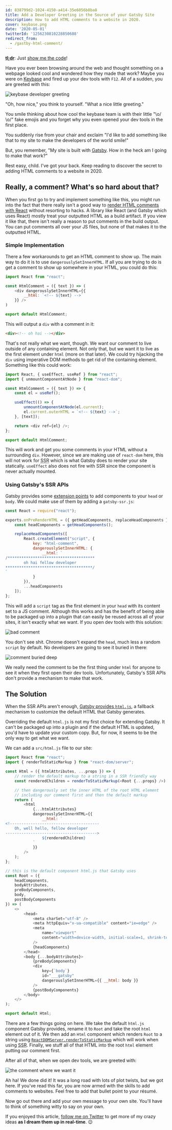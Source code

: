 ```yaml
---
id: 838799d2-1024-4150-a414-35e6056b8ba8
title: Add a Developer Greeting in the Source of your Gatsby Site
description: How to add HTML comments to a website in 2020.
cover: keybase.png
date: '2020-05-01'
twitterId: '1256230810228850688'
redirect_from:
  - /gastby-html-comment/
---
```


<Alert>

**<abbr title="too long;didn't read">tl;dr</abbr>**: Just [show me the code](#the-solution)!

</Alert>

Have you ever been browsing around the web and thought something on a webpage looked cool and wondered how they made that work? Maybe you were on [Keybase](https://keybase.io/) and fired up your dev tools with `F12`. All of a sudden, you are greeted with this:

![keybase developer greeting](keybase.png "Keybase has something to tell you")

"Oh, how nice," you think to yourself. "What a nice little greeting."

You smile thinking about how cool the keybase team is with their little "\o/ \o/" fake emojis and you forget why you even opened your dev tools in the first place.

You suddenly rise from your chair and exclaim "I'd like to add something like that to my site to make the developers of the world smile!"

But, you remember, "My site is built with [Gatsby](https://www.gatsbyjs.org/). How in the heck am I going to make that work?"

Rest easy, child. I've got your back. Keep reading to discover the secret to adding HTML comments to a website in 2020.

## Really, a comment? What's so hard about that?

When you first go to try and implement something like this, you might run into the fact that there really isn't a good way to [render HTML comments with React](https://stackoverflow.com/questions/40015336/how-to-render-a-html-comment-in-react) without resorting to hacks. A library like React (and Gatsby which uses React) mostly treat your outputted HTML as a build artifact. If you view it like that, there isn't really a reason to put comments in the build output. You can put comments all over your JS files, but none of that makes it to the outputted HTML.

### Simple Implementation

There a few workarounds to get an HTML comment to show up. The main way to do it is to use `dangerouslySetInnerHTML`. If all you are trying to do is get a comment to show up somewhere in your HTML, you could do this:

```js
import React from "react";

const HtmlComment = ({ text }) => (
	<div dangerouslySetInnerHTML={{
		__html: `<!-- ${text} -->`
	}} />
)

export default HtmlComment;
```

This will output a `div` with a comment in it:

```html
<div><!-- oh hai --></div>
```

That's not really what we want, though. We want our comment to live outside of any containing element. Not only that, but we want it to live as the first element under `html` (more on that later). We could try hijacking the `div` using imperative DOM methods to get rid of the containing element. Something like this could work:

```js
import React, { useEffect, useRef } from "react";
import { unmountComponentAtNode } from "react-dom";

const HtmlComment = ({ text }) => {
	const el = useRef();

	useEffect(() => {
		unmountComponentAtNode(el.current);
		el.current.outerHTML = `<!-- ${text} -->`;
	}, [text]);

	return <div ref={el} />;
};

export default HtmlComment;
```

This will work and get you some comments in your HTML without a surrounding `div`. However, since we are making use of `react-dom` here, this will not work for <abbr title="Server Side Rendering">SSR</abbr> which is what Gatsby does to render your site statically. `useEffect` also does not fire with SSR since the component is never actually mounted.

### Using Gatsby's SSR APIs

Gatsby provides some [extension points](https://www.gatsbyjs.org/docs/ssr-apis/) to add components to your `head` or `body`. We could make use of them by adding a `gatsby-ssr.js`:

```js
const React = require("react");

exports.onPreRenderHTML = ({ getHeadComponents, replaceHeadComponents }) => {
	const headComponents = getHeadComponents();

	replaceHeadComponents([
		React.createElement("script", {
			key: "html-comment",
			dangerouslySetInnerHTML: {
				__html: `
/**************************************
		oh hai fellow developer
**************************************/
`
			}
		}),
		...headComponents
	]);
};
```

This will add a `script` tag as the first element in your `head` with its content set to a JS comment. Although this works and has the benefit of being able to be packaged up into a plugin that can easily be reused across all of your sites, it isn't exactly what we want. If you open dev tools with this solution:

![bad comment](./bad-comment.png "Where is my comment?")

You don't see shit. Chrome doesn't expand the `head`, much less a random `script` by default. No developers are going to see it buried in there:

![comment buried deep](./there-it-is.png "Ugh, there it is")

We really need the comment to be the first thing under `html` for anyone to see it when they first open their dev tools. Unfortunately, Gatsby's SSR APIs don't provide a mechanism to make that work.

## The Solution

When the SSR APIs aren't enough, [Gatsby provides `html.js`](https://www.gatsbyjs.org/docs/custom-html/), a fallback mechanism to customize the default HTML that Gatsby generates.

Overriding the default `html.js` is not my first choice for extending Gatsby. It can't be packaged up into a plugin and if the default HTML is updated, you'd have to update your custom copy. But, for now, it seems to be the only way to get what we want.

We can add a `src/html.js` file to our site:

```js
import React from "react";
import { renderToStaticMarkup } from "react-dom/server";

const Html = ({ htmlAttributes, ...props }) => {
	// render the default markup to a string in a SSR friendly way
	const renderedChildren = renderToStaticMarkup(<Root {...props} />);

	// then dangerously set the inner HTML of the root HTML element
	// including our comment first and then the default markup
	return (
		<html
			{...htmlAttributes}
			dangerouslySetInnerHTML={{
				__html: `
<!---------------------------------------
	Oh, well hello, fellow developer
---------------------------------------->
				${renderedChildren}
			`
			}}
		/>
	);
};

// this is the default component html.js that Gatsby uses
const Root = ({
	headComponents,
	bodyAttributes,
	preBodyComponents,
	body,
	postBodyComponents
}) => (
	<>
		<head>
			<meta charSet="utf-8" />
			<meta httpEquiv="x-ua-compatible" content="ie=edge" />
			<meta
				name="viewport"
				content="width=device-width, initial-scale=1, shrink-to-fit=no"
			/>
			{headComponents}
		</head>
		<body {...bodyAttributes}>
			{preBodyComponents}
			<div
				key={`body`}
				id="___gatsby"
				dangerouslySetInnerHTML={{ __html: body }}
			/>
			{postBodyComponents}
		</body>
	</>
);

export default Html;
```

There are a few things going on here. We take the default `html.js` component Gatsby provides, rename it to `Root` and take the root `html` element out of it. We then add an `Html` component which renders `Root` to a string using [`ReactDOMServer.renderToStaticMarkup`](https://reactjs.org/docs/react-dom-server.html#rendertostaticmarkup) which will work when using <abbr title="Server Side Rendering">SSR</abbr>. Finally, we stuff all of that HTML into the root `html` element putting our comment first.

After all of that, when we open dev tools, we are greeted with:

![the comment where we want it](./sweet-relief.png "Ahh, sweet relief")

Ah ha! We done did it! It was a long road with lots of plot twists, but we got here. If you've read this far, you are now armed with the skills to add comments to websites. Feel free to add that bullet point to your résumé.

Now go out there and add your own message to your own site. You'll have to think of something witty to say on your own.

If you enjoyed this article, [follow me on Twitter](https://twitter.com/wchadly) to get more of my crazy ideas **as I dream them up in real-time**. 😉
